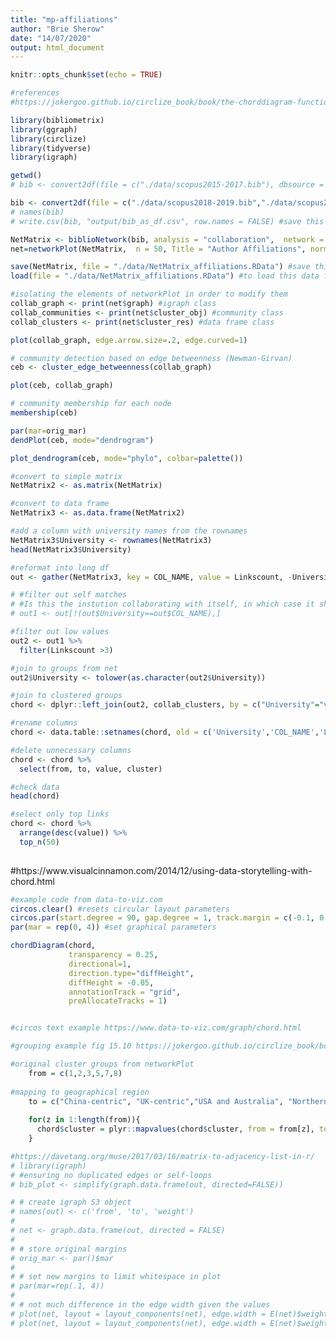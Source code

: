 ```yaml
---
title: "mp-affiliations"
author: "Brie Sherow"
date: "14/07/2020"
output: html_document
---
```


```r
knitr::opts_chunk$set(echo = TRUE)

#references
#https://jokergoo.github.io/circlize_book/book/the-chorddiagram-function.html
```

```r
library(bibliometrix)
library(ggraph)
library(circlize)
library(tidyverse)
library(igraph)
```

```r
getwd()
# bib <- convert2df(file = c("./data/scopus2015-2017.bib"), dbsource = "scopus", format = "bibtex") # Convert to a bibliometric data frame

bib <- convert2df(file = c("./data/scopus2018-2019.bib","./data/scopus2015-2017.bib", "./data/scopus2011-2014.bib","./data/scopus2006-2010.bib", "./data/scopus1999-2005.bib","./data/scopus1970-1998.bib"), dbsource = "scopus", format = "bibtex") # Convert to a bibliometric data frame
# names(bib)
# write.csv(bib, "output/bib_as_df.csv", row.names = FALSE) #save this data frame as a csv file
```


```r

NetMatrix <- biblioNetwork(bib, analysis = "collaboration",  network = "universities", sep = ";")
net=networkPlot(NetMatrix,  n = 50, Title = "Author Affiliations", normalize = "salton", label.n=10, type = "fruchterman", cluster="optimal", size=10, size.cex=T,edgesize = 3,labelsize=1, remove.multiple=F, remove.isolates=F)

save(NetMatrix, file = "./data/NetMatrix_affiliations.RData") #save this data fraame as a RData file (object)
load(file = "./data/NetMatrix_affiliations.RData") #to load this data frame from a RData file (returns an object named "NetMatrix")

#isolating the elements of networkPlot in order to modify them
collab_graph <- print(net$graph) #igraph class
collab_communities <- print(net$cluster_obj) #community class
collab_clusters <- print(net$cluster_res) #data frame class

plot(collab_graph, edge.arrow.size=.2, edge.curved=1)
```


```r
# community detection based on edge betweenness (Newman-Girvan)
ceb <- cluster_edge_betweenness(collab_graph)

plot(ceb, collab_graph)

# community membership for each node
membership(ceb)

par(mar=orig_mar)
dendPlot(ceb, mode="dendrogram")

plot_dendrogram(ceb, mode="phylo", colbar=palette())

```


```r
#convert to simple matrix
NetMatrix2 <- as.matrix(NetMatrix)

#convert to data frame
NetMatrix3 <- as.data.frame(NetMatrix2)

#add a column with university names from the rownames
NetMatrix3$University <- rownames(NetMatrix3)
head(NetMatrix3$University)

#reformat into long df
out <- gather(NetMatrix3, key = COL_NAME, value = Linkscount, -University)

# #filter out self matches
# #Is this the instution collaborating with itself, in which case it should # #not be filtered out?
# out1 <- out[!(out$University==out$COL_NAME),]

#filter out low values
out2 <- out1 %>%
  filter(Linkscount >3)

#join to groups from net
out2$University <- tolower(as.character(out2$University))

#join to clustered groups
chord <- dplyr::left_join(out2, collab_clusters, by = c("University"="vertex"))

#rename columns
chord <- data.table::setnames(chord, old = c('University','COL_NAME','Linkscount'), new = c('from','to','value'))

#delete unnecessary columns
chord <- chord %>%
  select(from, to, value, cluster)

#check data
head(chord)

#select only top links
chord <- chord %>%
  arrange(desc(value)) %>%
  top_n(50)
    
```

#https://www.visualcinnamon.com/2014/12/using-data-storytelling-with-chord.html

```r
#example code from data-to-viz.com
circos.clear() #resets circular layout parameters
circos.par(start.degree = 90, gap.degree = 1, track.margin = c(-0.1, 0.1), points.overflow.warning = FALSE)
par(mar = rep(0, 4)) #set graphical parameters
```

```r

chordDiagram(chord,
             transparency = 0.25,
             directional=1,
             direction.type="diffHeight",
             diffHeight = -0.05,
             annotationTrack = "grid",
             preAllocateTracks = 1)


#circos text example https://www.data-to-viz.com/graph/chord.html

#grouping example fig 15.10 https://jokergoo.github.io/circlize_book/book/advanced-usage-of-chorddiagram.html#multiple-group-chord-diagram
```

```r
#original cluster groups from networkPlot
    from = c(1,2,3,5,7,8)
    
#mapping to geographical region
    to = c("China-centric", "UK-centric","USA and Australia", "Northern Europe", "Canada and Arctic", "Japan-centric")
    
    for(z in 1:length(from)){
      chord$cluster = plyr::mapvalues(chord$cluster, from = from[z], to = to[z])
    }
```



```r
#https://davetang.org/muse/2017/03/16/matrix-to-adjacency-list-in-r/
# library(igraph)
# #ensuring no duplicated edges or self-loops
# bib_plot <- simplify(graph.data.frame(out, directed=FALSE))
```

```r
# # create igraph S3 object
# names(out) <- c('from', 'to', 'weight')
# 
# net <- graph.data.frame(out, directed = FALSE)
#  
# # store original margins
# orig_mar <- par()$mar
#  
# # set new margins to limit whitespace in plot
# par(mar=rep(.1, 4))
#  
# # not much difference in the edge width given the values
# plot(net, layout = layout_components(net), edge.width = E(net)$weight)
# plot(net, layout = layout_components(net), edge.width = E(net)$weight, vertex.shape="none")
```